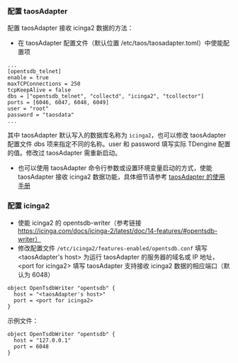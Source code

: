 ### 配置 taosAdapter

配置 taosAdapter 接收 icinga2 数据的方法：

- 在 taosAdapter 配置文件（默认位置 /etc/taos/taosadapter.toml）中使能配置项

```
...
[opentsdb_telnet]
enable = true
maxTCPConnections = 250
tcpKeepAlive = false
dbs = ["opentsdb_telnet", "collectd", "icinga2", "tcollector"]
ports = [6046, 6047, 6048, 6049]
user = "root"
password = "taosdata"
...
```

其中 taosAdapter 默认写入的数据库名称为 `icinga2`，也可以修改 taosAdapter 配置文件 dbs 项来指定不同的名称。user 和 password 填写实际 TDengine 配置的值。修改过 taosAdapter 需重新启动。

- 也可以使用 taosAdapter 命令行参数或设置环境变量启动的方式，使能 taosAdapter 接收 icinga2 数据功能，具体细节请参考 [taosAdapter 的使用手册](/reference/taosadapter)

### 配置 icinga2

- 使能 icinga2 的 opentsdb-writer（参考链接 https://icinga.com/docs/icinga-2/latest/doc/14-features/#opentsdb-writer）
- 修改配置文件 `/etc/icinga2/features-enabled/opentsdb.conf` 填写 <taosAdapter's host\> 为运行 taosAdapter 的服务器的域名或 IP 地址，<port for icinga2\> 填写 taosAdapter 支持接收 icinga2 数据的相应端口（默认为 6048）

```
object OpenTsdbWriter "opentsdb" {
  host = "<taosAdapter's host>"
  port = <port for icinga2>
}
```

示例文件：

```
object OpenTsdbWriter "opentsdb" {
  host = "127.0.0.1"
  port = 6048
}
```

